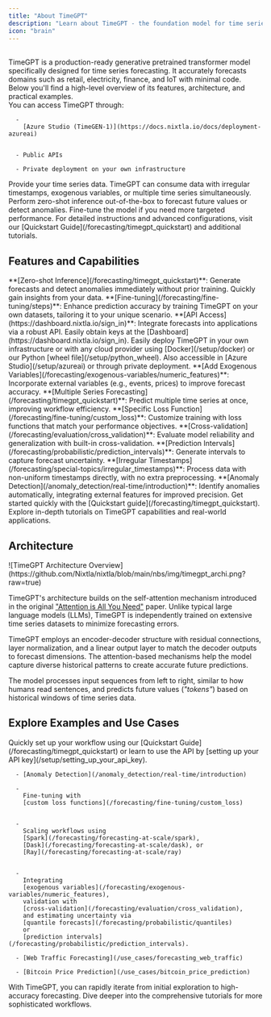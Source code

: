 ```yaml
---
title: "About TimeGPT"
description: "Learn about TimeGPT - the foundation model for time series."
icon: "brain"
---
```


<br />

<Info>
TimeGPT is a production-ready generative pretrained transformer model specifically designed for time series forecasting. It accurately forecasts domains such as retail, electricity, finance, and IoT with minimal code. Below you'll find a high-level overview of its features, architecture, and practical examples.
</Info>

<br />

<Steps>
  <Step title="1. Start Now">
    <CardGroup>
      <Card title="Activate Free Trial" href="https://dashboard.nixtla.io/freetrial" description="Begin exploring TimeGPT right away with a free trial." />
      <Card title="Quickstart Guide" href="/forecasting/timegpt_quickstart" description="Follow step-by-step instructions to get TimeGPT running quickly." />
    </CardGroup>
  </Step>

  <Step title="2. Choose Your Interface">
    You can access TimeGPT through:

      -
        [Azure Studio (TimeGEN-1)](https://docs.nixtla.io/docs/deployment-azureai)


      - Public APIs

      - Private deployment on your own infrastructure


  </Step>

  <Step title="3. Upload Time Series Data">
    Provide your time series data. TimeGPT can consume data with irregular timestamps, exogenous variables, or multiple time series simultaneously.
  </Step>

  <Step title="4. Forecast or Detect Anomalies">
    Perform zero-shot inference out-of-the-box to forecast future values or detect anomalies. Fine-tune the model if you need more targeted performance.
  </Step>
</Steps>

<Check>
For detailed instructions and advanced configurations, visit our
[Quickstart Guide](/forecasting/timegpt_quickstart) and additional tutorials.
</Check>

## Features and Capabilities

<AccordionGroup>
  <Accordion title="Zero-shot Inference">
    **[Zero-shot Inference](/forecasting/timegpt_quickstart)**:
    Generate forecasts and detect anomalies immediately without prior training. Quickly gain insights from your data.
  </Accordion>

  <Accordion title="Fine-tuning">
    **[Fine-tuning](/forecasting/fine-tuning/steps)**:
    Enhance prediction accuracy by training TimeGPT on your own datasets, tailoring it to your unique scenario.
  </Accordion>

  <Accordion title="API Access">
    **[API Access](https://dashboard.nixtla.io/sign_in)**:
    Integrate forecasts into applications via a robust API. Easily obtain keys at the
    [Dashboard](https://dashboard.nixtla.io/sign_in).
    Easily deploy TimeGPT in your own infrastructure or with any cloud provider using [Docker](/setup/docker) or our Python [wheel file](/setup/python_wheel).
    Also accessible in [Azure Studio](/setup/azureai) or through private deployment.
  </Accordion>

  <Accordion title="Add Exogenous Variables">
    **[Add Exogenous Variables](/forecasting/exogenous-variables/numeric_features)**:
    Incorporate external variables (e.g., events, prices) to improve forecast accuracy.
  </Accordion>

  <Accordion title="Multiple Series Forecasting">
    **[Multiple Series Forecasting](/forecasting/timegpt_quickstart)**:
    Predict multiple time series at once, improving workflow efficiency.
  </Accordion>

  <Accordion title="Specific Loss Function">
    **[Specific Loss Function](/forecasting/fine-tuning/custom_loss)**:
    Customize training with loss functions that match your performance objectives.
  </Accordion>

  <Accordion title="Cross-validation">
    **[Cross-validation](/forecasting/evaluation/cross_validation)**:
    Evaluate model reliability and generalization with built-in cross-validation.
  </Accordion>

  <Accordion title="Prediction Intervals">
    **[Prediction Intervals](/forecasting/probabilistic/prediction_intervals)**:
    Generate intervals to capture forecast uncertainty.
  </Accordion>

  <Accordion title="Irregular Timestamps">
    **[Irregular Timestamps](/forecasting/special-topics/irregular_timestamps)**:
    Process data with non-uniform timestamps directly, with no extra preprocessing.
  </Accordion>

  <Accordion title="Anomaly Detection">
    **[Anomaly Detection](/anomaly_detection/real-time/introduction)**:
    Identify anomalies automatically, integrating external features for improved precision.
  </Accordion>
</AccordionGroup>

<Info>
Get started quickly with the
[Quickstart guide](/forecasting/timegpt_quickstart). Explore in-depth tutorials on TimeGPT capabilities and real-world applications.
</Info>

## Architecture

<Frame caption="TimeGPT Architecture Overview">
  ![TimeGPT Architecture Overview](https://github.com/Nixtla/nixtla/blob/main/nbs/img/timegpt_archi.png?raw=true)
</Frame>

TimeGPT's architecture builds on the self-attention mechanism introduced in the original ["Attention is All You Need"](https://arxiv.org/abs/1706.03762) paper. Unlike typical large language models (LLMs), TimeGPT is independently trained on extensive time series datasets to minimize forecasting errors.

<Info>
TimeGPT employs an encoder-decoder structure with residual connections, layer normalization, and a linear output layer to match the decoder outputs to forecast dimensions. The attention-based mechanisms help the model capture diverse historical patterns to create accurate future predictions.
</Info>

The model processes input sequences from left to right, similar to how humans read sentences, and predicts future values (*"tokens"*) based on historical windows of time series data.

## Explore Examples and Use Cases

<AccordionGroup>
  <Accordion title="Quickstart & Setup">
    Quickly set up your workflow using our
    [Quickstart Guide](/forecasting/timegpt_quickstart)
    or learn to use the API by
    [setting up your API key](/setup/setting_up_your_api_key).
  </Accordion>
  <Accordion title="Practical Topics">

      - [Anomaly Detection](/anomaly_detection/real-time/introduction)

      -
        Fine-tuning with
        [custom loss functions](/forecasting/fine-tuning/custom_loss)


      -
        Scaling workflows using
        [Spark](/forecasting/forecasting-at-scale/spark),
        [Dask](/forecasting/forecasting-at-scale/dask), or
        [Ray](/forecasting/forecasting-at-scale/ray)


      -
        Integrating
        [exogenous variables](/forecasting/exogenous-variables/numeric_features),
        validation with
        [cross-validation](/forecasting/evaluation/cross_validation),
        and estimating uncertainty via
        [quantile forecasts](/forecasting/probabilistic/quantiles)
        or
        [prediction intervals](/forecasting/probabilistic/prediction_intervals).



  </Accordion>
  <Accordion title="Real-world Applications">

      - [Web Traffic Forecasting](/use_cases/forecasting_web_traffic)

      - [Bitcoin Price Prediction](/use_cases/bitcoin_price_prediction)


  </Accordion>
</AccordionGroup>

<Check>
With TimeGPT, you can rapidly iterate from initial exploration to high-accuracy forecasting. Dive deeper into the comprehensive tutorials for more sophisticated workflows.
</Check>